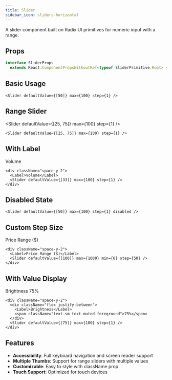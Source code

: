 ```yaml
---
title: Slider
sidebar_icon: sliders-horizontal
---
```



A slider component built on Radix UI primitives for numeric input with a range.

## Props

```ts
interface SliderProps
  extends React.ComponentPropsWithoutRef<typeof SliderPrimitive.Root> {}
```

## Basic Usage

<Slider defaultValue={[50]} max={100} step={1} />

```tsx
<Slider defaultValue={[50]} max={100} step={1} />
```

## Range Slider

<Slider defaultValue={[25, 75]} max={100} step={1} />

```tsx
<Slider defaultValue={[25, 75]} max={100} step={1} />
```

## With Label

<div className="space-y-2">
  <Label>Volume</Label>
  <Slider defaultValue={[33]} max={100} step={1} />
</div>

```tsx
<div className="space-y-2">
  <Label>Volume</Label>
  <Slider defaultValue={[33]} max={100} step={1} />
</div>
```

## Disabled State

<Slider defaultValue={[50]} max={100} step={1} disabled />

```tsx
<Slider defaultValue={[50]} max={100} step={1} disabled />
```

## Custom Step Size

<div className="space-y-2">
  <Label>Price Range ($)</Label>
  <Slider defaultValue={[100]} max={1000} min={0} step={50} />
</div>

```tsx
<div className="space-y-2">
  <Label>Price Range ($)</Label>
  <Slider defaultValue={[100]} max={1000} min={0} step={50} />
</div>
```

## With Value Display

<div className="space-y-2">
  <div className="flex justify-between">
    <Label>Brightness</Label>
    <span className="text-sm text-muted-foreground">75%</span>
  </div>
  <Slider defaultValue={[75]} max={100} step={1} />
</div>

```tsx
<div className="space-y-2">
  <div className="flex justify-between">
    <Label>Brightness</Label>
    <span className="text-sm text-muted-foreground">75%</span>
  </div>
  <Slider defaultValue={[75]} max={100} step={1} />
</div>
```

## Features

- **Accessibility**: Full keyboard navigation and screen reader support
- **Multiple Thumbs**: Support for range sliders with multiple values
- **Customizable**: Easy to style with className prop
- **Touch Support**: Optimized for touch devices
